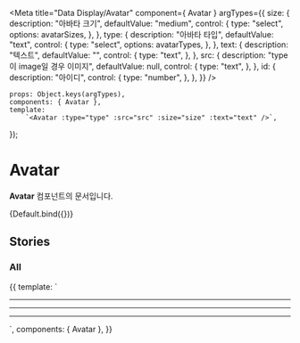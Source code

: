 
<Meta
    title="Data Display/Avatar"
    component={ Avatar }
    argTypes={{
        size: {
            description: "아바타 크기",
            defaultValue: "medium",
            control: {
                type: "select",
                options: avatarSizes,
            },
        },
        type: {
            description: "아바타 타입",
            defaultValue: "text",
            control: {
                type: "select",
                options: avatarTypes,
            },
        },
        text: {
            description: "텍스트",
            defaultValue: "",
            control: {
                type: "text",
            },
        },
        src: {
            description: "type이 image일 경우 이미지",
            defaultValue: null,
            control: {
                type: "text",
            },
        },
        id: {
            description: "아이디",
            control: {
                type: "number",
            },
        },
    }}
/>

    props: Object.keys(argTypes),
    components: { Avatar },
    template:
        `<Avatar :type="type" :src="src" :size="size" :text="text" />`,
});

# Avatar

**Avatar** 컴포넌트의 문서입니다.

<Story name="Default" height="100px">
    {Default.bind({})}
</Story>

<ArgsTable story="Default" />


## Stories
### All
<Canvas>
    <Story name="All" height="100px">
        {{
            template: `
                <div>
                  <Avatar type="text" size="xsmall" class="mr-24" />
                  <Avatar type="text" size="small" class="mr-24" />
                  <Avatar type="text" size="medium" class="mr-24" />
                  <Avatar type="text" size="large" />
                  <hr class="mt-8 mb-8">
                  <Avatar type="profile" size="xsmall" class="mr-24" />
                  <Avatar type="profile" size="small" class="mr-24" />
                  <Avatar type="profile" size="medium" class="mr-24" />
                  <Avatar type="profile" size="large" />
                  <hr class="mt-8 mb-8">
                  <Avatar type="logo" size="xsmall"  class="mr-24" />
                  <Avatar type="logo" size="small"  class="mr-24" />
                  <Avatar type="logo" size="medium"  class="mr-24" />
                  <Avatar type="logo" size="large"  class="mr-24" />
                  <hr class="mt-8 mb-8">
                  <Avatar type="image" size="xsmall" class="mr-24" src="https://cdn.comento.kr/edu/title_acbf02a6a4798087.jpg" />
                  <Avatar type="image" size="small" class="mr-24" src="https://cdn.comento.kr/edu/title_acbf02a6a4798087.jpg" />
                  <Avatar type="image" size="medium" class="mr-24" src="https://cdn.comento.kr/edu/title_acbf02a6a4798087.jpg" />
                  <Avatar type="image" size="large" src="https://cdn.comento.kr/edu/title_acbf02a6a4798087.jpg" />
                </div>
        `,
            components: { Avatar },
        }}
    </Story>
</Canvas>

